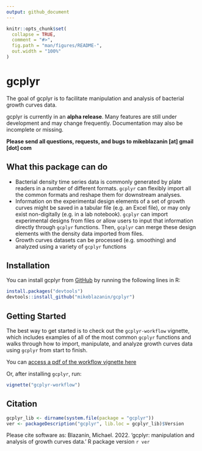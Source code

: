 ```yaml
---
output: github_document
---
```


<!-- README.md is generated from README.Rmd. Please edit that file -->

<!--
You'll still need to render `README.Rmd` regularly, to keep `README.md` up-to-date. `devtools::build_readme()` is handy for this. You could also use GitHub Actions to re-render `README.Rmd` every time you push. An example workflow can be found here: <https://github.com/r-lib/actions/tree/v1/examples>.

You can also embed plots in R chunks. In that case, don't forget to commit and push the resulting figure files, so they display on GitHub and CRAN.
-->

```r
knitr::opts_chunk$set(
  collapse = TRUE,
  comment = "#>",
  fig.path = "man/figures/README-",
  out.width = "100%"
)
```

# gcplyr

<!-- badges: start -->
<!-- badges: end -->

The goal of gcplyr is to facilitate manipulation and analysis of bacterial growth curves data.

gcplyr is currently in an **alpha release**. Many features are still under development and may change frequently. Documentation may also be incomplete or missing. 

**Please send all questions, requests, and bugs to mikeblazanin [at] gmail [dot] com**


## What this package can do

* Bacterial density time series data is commonly generated by plate readers in a number of different formats. `gcplyr` can flexibly import all the common formats and reshape them for downstream analyses.
* Information on the experimental design elements of a set of growth curves might be saved in a tabular file (e.g. an Excel file), or may only exist non-digitally (e.g. in a lab notebook). `gcplyr` can import experimental designs from files or allow users to input that information directly through `gcplyr` functions. Then, `gcplyr` can merge these design elements with the density data imported from files.
* Growth curves datasets can be processed (e.g. smoothing) and analyzed using a variety of `gcplyr` functions

## Installation

You can install gcplyr from [GitHub](https://github.com/) by running the following lines in R:

``` r
install.packages("devtools")
devtools::install_github("mikeblazanin/gcplyr")
```

## Getting Started

The best way to get started is to check out the `gcplyr-workflow` vignette, which includes examples of all of the most common `gcplyr` functions and walks through how to import, manipulate, and analyze growth curves data using `gcplyr` from start to finish.

You can [access a pdf of the workflow vignette here](./vignettes/gcplyr-workflow.pdf "gcplyr workflow vignette")

Or, after installing `gcplyr`, run:

``` r
vignette("gcplyr-workflow")
```

## Citation

```r
gcplyr_lib <- dirname(system.file(package = "gcplyr"))
ver <- packageDescription("gcplyr", lib.loc = gcplyr_lib)$Version
```

Please cite software as:
 Blazanin, Michael. 2022. 'gcplyr: manipulation and analysis of
 growth curves data.' R package version `r ver`